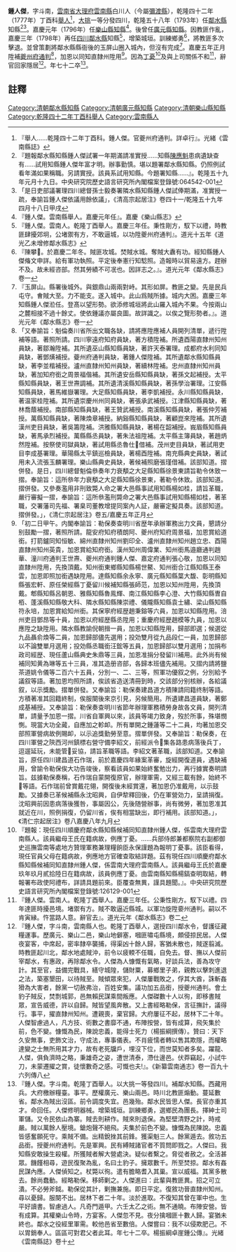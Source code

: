 {{明清人物信息框
| 姓名 = 鍾人傑
| 原名 = 
| 圖片名稱=  
| 圖片大小 = 220px
| 圖片說明 =  
| 最高職務 = [[四川|四川]][[鄰水縣知縣|鄰水縣知縣]]
| 國家 = 大清
| 爵位 =
| 籍貫 = [[雲南省|雲南省]][[大理府|大理府]][[雲南縣|雲南縣]]
| 族裔 =  
| 旗籍 =  
| 字號 = 字斗南
| 諡號 = 
| 出生日期 = 
| 出生地點 =
| 逝世日期 =  
| 逝世地點 = 
| 墓葬 = 
| 配偶 =  
| 親屬 = 繼母王氏
| 出身 = 
*  乾隆四十二年丁酉科舉人
| 經歷 = 
| 著作 =  
*
*
*
}}
'''鍾人傑'''{{BD|？年||？年||}}，字斗南，[[雲南省|雲南省]][[大理府|大理府]][[雲南縣|雲南縣]]白川人（今屬[[彌渡縣|彌渡縣]]），乾隆四十二年（1777年）丁酉科[[舉人|舉人]]<ref>『舉人……乾隆四十二年丁酉科。鍾人傑。官夔州府通判。詳卓行』。光緒《雲南縣誌》</ref>，[[大挑|大挑]]一等分發四川，乾隆五十八年（1793年）任[[鄰水縣|鄰水縣]]知縣<ref>『題報鄰水縣知縣鍾人傑試署一年期滿請准實授……知縣[[陳應魁|陳應魁]]患病遺缺查有……試用知縣鍾人傑年富才明。辦事勤慎。堪以題署鄰水縣知縣。仍照例試看年滿如果稱職。另請實授。該員系試用知縣。今題署知縣……』。乾隆五十九年元月十九日。中央研究院歷史語言研究所內閣檔案登錄號:064542-001</ref><ref>「是日吏部議署理四川總督孫士毅奏署隣水縣知縣鍾人傑試俸期滿，准實授一疏，奉諭旨鍾人傑依議用餘依議」，《清高宗起居注》卷四十一/乾隆五十九年四月十八日甲戌</ref>。嘉慶元年（1796年）任[[樂山縣|樂山縣]][[知縣|知縣]]<ref>『鍾人傑。雲南縣舉人。嘉慶元年任』。嘉慶《樂山縣志》</ref>。後曾任[[廣元縣|廣元縣]][[知縣|知縣]]。因教匪作亂，嘉慶三年（1798年）再任[[四川|四川]][[鄰水縣|鄰水縣]]知縣<ref>『鍾人傑。雲南人。乾隆丁酉舉人。嘉慶三年任。秉性剛方，馭下以禮，時教匪肆擾郊坰，公堵禦有方，不敢逼城，以功陞夔州府通判』。道光十五年《道光乙未增修鄰水縣志》</ref>，增築城垣。訓練鄉勇<ref>『陳攀𤄞。於嘉慶二年冬。賊匪攻城。焚賊水城。奪賊大纛有功。經知縣鍾人傑偹文申詳。給有軍功執照。平定後奉憲行知騐照。造報時以貿易遠方。趕辦不及。故未經咨部。然其勞績不可冺也。因詳志之。』。道光元年《鄰水縣志》卷一</ref>，將教匪多次擊退。並曾策劃將鄰水縣縣衙後的玉屏山圈入城內，但沒有完成<ref>『玉屏山。縣署後城外。與銀鼎山兩兩對峙。其形如屏。教匪之變。先是民兵屯守。㑹賊大至。力不能支。遂入城中。此山爲賊所據。城内大困。嘉慶三年知縣鍾人傑涖任。登髙以望形勢。欲添修城垣將此山羅入城內不果。今按兩山之麓相接不過十餘丈。使依鍾議亦屬良圖。故詳識之。以俟之覽形勢者。』。道光元年《鄰水縣志》卷一</ref>。嘉慶五年正月陞補[[夔州府|夔州府]][[通判|通判]]<ref>「又奉諭旨：魁倫奏川省所出文職各缺，請將應陞應補人員開列清單，遞行陞補等語。著照所請。四川寧遠府知府員缺，著方積陞補。所遺酉陽直隸州知州員缺，著鄒瀚陞補。其所遺巫山縣知縣員缺，著許天泰署理。成都府水利同知員缺，著鄧熿補授。䕫州府通判員缺，著鍾人傑陞補。其所遺鄰水縣知縣員缺，著李並楷補授。瀘州直隸州知州員缺，著續林陞補。忠州直隸州知州員缺，著加知府銜之周景福偕補。其所遺安岳縣知縣員缺，著孫文起補授。太平縣知縣員缺，著王世燾調補。其所遺清溪縣知縣員缺，著孫學治署理。江安縣知縣員缺，著馬維嶽署理。大足縣知縣員缺，著李凱補授。永川縣知縣員缺，著温家桂陞補。其所遺崇慶州州同員缺，著張承武補授。江津縣知縣員缺，著林喬蔭補授。南部縣知縣員缺，著王贊武補授。南溪縣知縣員缺，著張仲芳補授。萬縣知縣員缺，著陳煥章補授。納谿縣知縣員缺，著顧崑來陞補。其所遺漢州吏目員缺，著吳籌陞補。洪雅縣知縣員缺，著楊在韶補授。峩眉縣知縣員缺，著馬承烈補授。萬縣縣丞員缺，著朱法祖陞補。太平縣主簿員缺，著趙炳然陞補。按祭使司獄員缺，著試用縣丞魯仕𩤠借補。茂州吏目員缺，著試用吏目李成基署理。華陽縣太平鎮巡檢員缺，著楊酉陞補。南充縣典史員缺，著試用未入流張玉麟署理。樂山縣典史員缺，著候補照磨張瑾借補。該部知道。摺併發。是日，四川總督魁倫叅奏年力衰頺之大足縣知縣徐景東請旨勒令休致一摺。奉諭旨：這所叅年力衰頺之大足縣知縣徐景東，著勒令休致。該部知道。摺併發。又參奏濫用非刑致斃人命之署大邑縣事試用知縣楊如桂，請旨革職，嚴行審擬一摺，奉諭旨：這所叅濫刑斃命之署大邑縣事試用知縣楊如桂，著革職，交署藩司先福、署臬司董教增提同案內人証，嚴審定擬具奏。該部知道。摺併發。」，《清仁宗起居注》卷五/嘉慶五年正月</ref>，加恩以同知直隸州陞用<ref>「初二日甲午。内閣奉諭旨：勒保奏查明川省歴年承辦軍務出力文員，懇請分别鼓勵一摺，著照所請。龍安府知府積朗阿、夔州府知府周景福，加恩賞給道銜。打箭鑪同知恒敏、綿州直隸州知州劉印全、瀘州直隸州知州趙立忠、酉陽直隸州知州英貴，加恩賞給知府銜。漢州知州周偉業、知州銜馬邉廳通判趙華、潼川府通判王世燾、夔州府通判鍾人傑、嘉定府通判張心敬，加恩以同知直隸州陞用，先換頂戴。知州銜東鄉縣知縣楊世鰲、知州銜合江縣知縣王泰雲，加恩即照加銜遇缺陞用。達縣知縣余永寧、廣元縣知縣葉大馥、彰明縣知縣張宏軒、原任榮經縣丁憂留川候補知縣張師范，加恩以知州陞用，先換頂戴。郫縣知縣呂朝恩、雅縣知縣魯鳯輝、南江縣知縣李心澄、大竹縣知縣曺自栢、蓬溪縣知縣敬大科、隣水縣知縣陳崇禮、儀隴縣知縣袁士繡、梁山縣知縣符永培，加恩賞給知州銜。其保寧府經歴趙秉鎔等六員，加恩以知縣陞用。涪州吏目鄧昂等十員，加恩以府經歴縣丞陞用；重慶府經歴趙模等九員，加恩以應陞之缺陞用。隣水縣教諭倪朝搢一員，加恩以知縣陞用，歸部即選；候選從九品聶俞煥等二員，加恩歸部儘先選用；投効雙月從九品段仁一員，加恩歸部以不論雙單月選用；投効縣丞職銜汪鋐等五員，加恩歸部以雙月選用；加捐布政司經歴、現任蘆山縣典史朱鼎等三員，加恩准捐分發留川補用。此外尚有候補同知黄為琳等五十三員，准其造册咨部，各歸本班儘先補用。又摺内請將鹽茶道姚令儀等二百六十五員，分別一、二、三等，照軍功優叙之例，分別給予議叙等語。著加恩均照所請，俟該省造送清冊到時，交該部分别核辦，各給議叙，以示獎勵。摺單併發。又奉諭旨：勒保奏建昌道方積陳請囘籍终制等語。方積著准其回籍終制，俟服闋後來京引見，另候簡用。所遺建昌道員缺，著鄭成基補授。又奉諭旨：勒保奏查明川省節年辦理軍務積勞身故各文員，開列清單，請量予加恩一摺。川省自軍興以來，該員等竭力致身，歿於所事，殊堪憫惻。現當大功全蕆，自應加之軫卹。所有單開之鍾蓮等二十二員，均著加恩交部照軍營病故例賜卹，以示追獎勤勞至意。摺單併發。又奉諭旨：勒保奏，在四川軍營之陝西河州鎮標右營守備李紹文，前經派令𭣣集各路患病落後兵丁，逗遛延玩，未能管𢃄妥協，請旨革職等語。李紹文著革職，該部知道。又奉諭旨，原任四川建昌道石作瑞，前於嘉慶四年緣案革審，旋經開復道員，遇缺補用，曾諭令勒保俟大功告竣後，察看該員如果始終奮勉岀力，再行據實奏明請旨。兹據勒保奏稱，石作瑞自蒙開復原官，辦理軍需，又經三載有餘，始終不等語。石作瑞前曾賞戴花翎，開復後未經賞還，著加恩仍准戴用，以示鼓勵。又據奏已革候補縣永沈昭興，自伊犂釋回後，仍在軍營効力，呈請捐復。沈昭興前因患病落後獲咎，事屬因公，先後随營辦事，尚有微勞，著加恩准其就近在川，照例捐復，仍留川省，俟有相當缺出，即行補用。該部知道。」，《清仁宗起居注》卷八嘉慶八年九月</ref>。因為[[丁憂|丁憂]]<ref>『題報：現任四川順慶府鄰水縣知縣候補同知直隸州鍾人傑，係雲南大理府雲南縣人。該員繼母王氏在籍病故，例應丁憂。……兵部侍郎兼都察院右副都御史巡撫雲南等處地方贊理軍務兼理糧餉臣永保謹題為報明丁憂事。該臣看得，現任官員父母在籍病故，例應地方官確查取結詳題。茲有現任四川順慶府鄰水縣知縣候補同知直隸州鍾人傑，係雲南大理府雲南縣人。該員繼母王氏於嘉慶玖年玖月貳拾陸日在籍病故，該員例應丁憂。由雲南縣知縣楊鎬查明取結，轉報署布政使阿禮布，詳請具題前來。臣覆查無異，謹具題聞。』。中央研究院歷史語言研究所內閣檔案登錄號:126129-001</ref>及與上司關係不和<ref>『鍾人傑。雲南人。乾隆丁酉舉人。嘉慶三年任。公秉性剛方。馭下以禮。四年達匪時擾邑境。堵禦有方。賊不敢逼近縣城。以軍功旋陞嬊州通判。嗣以不肯寅縁。忤當路人意。辭官去』。道光元年《鄰水縣志》卷二</ref>，辭官回家隱居<ref>『鍾人傑，字斗南，雲南縣人也。乾隆丁酉舉人，選授四川鄰水令，督護征藏糧運事。歷廣元、樂山二邑，樂山地僻塞，嘓匪嘯屯縣境，頗侵掠民居。人傑夜宴客，中席起，密率隸卒襲捕，得渠凶十餘人歸，客猶未散也，賊遂翦滅。時教匪起川北，鄰水地處賊沖，前令以疲輭不任職，自免去。督、撫以人傑前宰鄰水，有惠政，再除鄰水令。人傑為人慷慨有氣略，好談兵法，善為攻守計。其至官，益備完戰具，繕守城隍，儲財粟，募鄉里子弟，親教以擊刺進退之法，築塞墾田，以待賊至。賊傾眾來犯，人傑屢戰敗之，俘其大酋，誅斬姦猾為大害者，餘黨一切赦弗治，百姓安集。議功加五品銜，授夔州通判。會土豹子賊反，焚剽城郭，邑無賴民謀乘間叛應。人傑磔數十人以徇，即移書賊眾，宣告威德，許以自歸。賊皆望風奔散。又上書經略勒保，言征撫計，議得行。事平，擢直隸州知州。遭親喪，棄官歸。大府屢征不起，居林下二十年。人傑智慮過人，凡方技、術數之書靡不通，布陣按營，皆有成算，飛矢集於前，色不變。慷慨為民，陳說忠義，能得士死力（楊振綱撰傳）。贊曰：天下久安無事，吏飾文治，守成法，專事儀表。不肖疲懦者轉以售其欺隱，而權略達變之士無所用其才力，故有老死牖戶，埋沒下位，而世莫知者多矣。躍龍、人傑，俱負濟時之略，秉雄奇之姿，遭世清泰，滯仕邊邑。伏莽竊起，小試牛刀，未蒙遷擢之賞，徒懷數奇之感。可慨也夫!』。《新纂雲南通志》卷一百九十六列傳八</ref>。年七十二卒<ref>『鍾人傑。字斗南。乾隆丁酉舉人。以大挑一等發四川。補鄰水知縣。西藏用兵。大府檄辦糧臺。事平。歷權廣元、樂山兩邑。時川北教匪煽動。蔓延數省。鄰水為賊出沒區。前令調度失宜。邑幾殆。鄰水民皆思人傑。長官亦重其才。命回任。人傑修明器械。增築城垣。訓練鄉勇，選鄉民為團長。擇紳士司軍儲。又令民依山為寨。賊去則耕作。賊來則退保。為堅壁清野之計，時戒嚴。賊以萬餘人壓境。鎗炮聲不絕飛。夫集於前色不變。慷慨為民陳說。忠義皆感奮願死守。乘賊不備。出精銳挫其前鋒。獲渠魁三人。餘黨遁去。敘功五品銜。授夔州府通判。先是軍興。民有縛賊諸官者不質問即戮之。人傑曰。我知縣安敢操生殺權。所獲賊者解大營處決。疑似者繫之。脅從者赦之。全活甚眾。饑饉相尋，遊民復聚為亂，名曰土豹子。擁眾數千。所至焚掠。鄰水有姦民謀內應。人傑偵知之。杖斃以徇。遣有膽略耆入其巢。宣以威福。其黨多散去。餘尚蠢動。經略勒保。移師剿之。人傑進曰：此輩與教匪異。招之可立潰。不必勞斧鉞。勒保從其計，剿撫兼施。即日平定。復敘功晉直隸州知州。尋以憂歸。服闋不出。居林下者二十年。淡於進取。不復知其曾在軍中也。生平好讀書。智慮過人。凡奇門遁甲。六壬太乙之術。無不通曉。布陣安營。皆有成算。其權樂山令時，方宴客。人傑忽不見。夜分擒嘓匪十數人歸。宴猶未終也。鄰水之役經里軍需。較他邑省至數倍。人傑嘗曰：我不以侵欺肥己。不以胃銷奉人。區區可對君父者此耳。年七十二卒。楊振綱卓崖鍾公傳』。光緒《雲南縣誌》卷十</ref>。

==註釋==
{{reflist}}
{{鄰水縣知縣}}
[[Category:清朝鄰水縣知縣|Category:清朝鄰水縣知縣]]
[[Category:清朝廣元縣知縣|Category:清朝廣元縣知縣]]
[[Category:清朝樂山縣知縣|Category:清朝樂山縣知縣]]
[[Category:乾隆四十二年丁酉科舉人|Category:乾隆四十二年丁酉科舉人]]
[[Category:雲南縣人|Category:雲南縣人]]